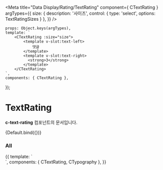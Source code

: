 
<Meta
    title="Data Display/Rating/TextRating"
    component={ CTextRating }
    argTypes={{
        size: {
            description: '사이즈',
            control: {
                type: 'select',
                options: TextRatingSizes
            }
        },
    }}
/>

    props: Object.keys(argTypes),
    template: `
        <CTextRating :size="size">
            <template v-slot:text-left>
                댓글
            </template>
            <template v-slot:text-right>
              <strong>3</strong>
            </template>
        </CTextRating>
    `,
    components: { CTextRating },
});

# TextRating

**c-text-rating** 컴포넌트의 문서입니다.

<Story name="Default" height="100px">
    {Default.bind({})}
</Story>

<ArgsTable story="Default" />

### All
<Canvas>
    <Story name="All" height="100px">
        {{
            template: `
            <div style="display: flex; flex-direction: column">
                <CTextRating size="default">
                    <template v-slot:text-left>
                        댓글
                    </template>
                    <template v-slot:text-right>
                        <CTypography color="gray850" :font-weight="500">
                            3
                        </CTypography>
                    </template>
                    </CTextRating>
                    <TextRating size="small">
                        <template v-slot:text-left>
                            총
                        </template>
                    <template v-slot:text-right>
                        <CTypography color="gray700" element="span" :font-weight="500">204</CTypography>건
                    </template>
                </TextRating>
            </div>
    `,
            components: { CTextRating, CTypography },
        }}
    </Story>
</Canvas>
